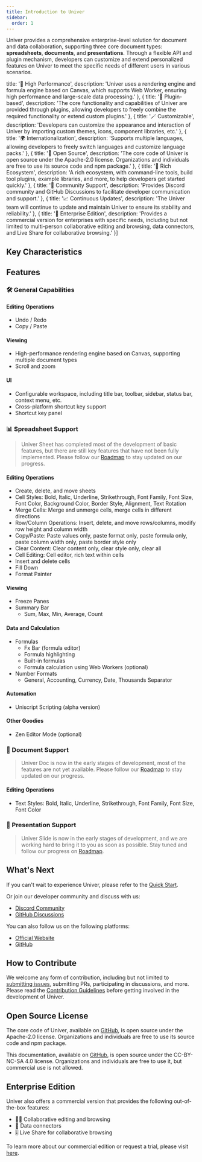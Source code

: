 ```yaml
---
title: Introduction to Univer
sidebar:
  order: 1
---
```


Univer provides a comprehensive enterprise-level solution for document and data collaboration, supporting three core document types: **spreadsheets**, **documents**, and **presentations**. Through a flexible API and plugin mechanism, developers can customize and extend personalized features on Univer to meet the specific needs of different users in various scenarios.

  title: '🚀 High Performance',
  description: 'Univer uses a rendering engine and formula engine based on Canvas, which supports Web Worker, ensuring high performance and large-scale data processing.'
}, {
  title: '🧩 Plugin-based',
  description: 'The core functionality and capabilities of Univer are provided through plugins, allowing developers to freely combine the required functionality or extend custom plugins.'
}, {
  title: '🪄 Customizable',
  description: 'Developers can customize the appearance and interaction of Univer by importing custom themes, icons, component libraries, etc.'
}, {
  title: '🌍 Internationalization',
  description: 'Supports multiple languages, allowing developers to freely switch languages and customize language packs.'
}, {
  title: '📖 Open Source',
  description: 'The core code of Univer is open source under the Apache-2.0 license. Organizations and individuals are free to use its source code and npm package.'
}, {
  title: '🌿 Rich Ecosystem',
  description: 'A rich ecosystem, with command-line tools, build tool plugins, example libraries, and more, to help developers get started quickly.'
}, {
  title: '💬 Community Support',
  description: 'Provides Discord community and GitHub Discussions to facilitate developer communication and support.'
}, {
  title: '📈 Continuous Updates',
  description: 'The Univer team will continue to update and maintain Univer to ensure its stability and reliability.'
}, {
  title: '💼 Enterprise Edition',
  description: 'Provides a commercial version for enterprises with specific needs, including but not limited to multi-person collaborative editing and browsing, data connectors, and Live Share for collaborative browsing.'
}]

## Key Characteristics


<FeatureBox features={features} />

## Features

### 🛠 General Capabilities

#### Editing Operations

- Undo / Redo
- Copy / Paste

#### Viewing

- High-performance rendering engine based on Canvas, supporting multiple document types
- Scroll and zoom

#### UI

- Configurable workspace, including title bar, toolbar, sidebar, status bar, context menu, etc.
- Cross-platform shortcut key support
- Shortcut key panel

### 📊 Spreadsheet Support

> Univer Sheet has completed most of the development of basic features, but there are still key features that have not been fully implemented. Please follow our [Roadmap](/guides/introduction/roadmap) to stay updated on our progress.

#### Editing Operations

- Create, delete, and move sheets
- Cell Styles: Bold, Italic, Underline, Strikethrough, Font Family, Font Size, Font Color, Background Color, Border Style, Alignment, Text Rotation
- Merge Cells: Merge and unmerge cells, merge cells in different directions
- Row/Column Operations: Insert, delete, and move rows/columns, modify row height and column width
- Copy/Paste: Paste values only, paste format only, paste formula only, paste column width only, paste border style only
- Clear Content: Clear content only, clear style only, clear all
- Cell Editing: Cell editor, rich text within cells
- Insert and delete cells
- Fill Down
- Format Painter

#### Viewing

- Freeze Panes
- Summary Bar
  - Sum, Max, Min, Average, Count

#### Data and Calculation

- Formulas
  - Fx Bar (formula editor)
  - Formula highlighting
  - Built-in formulas
  - Formula calculation using Web Workers (optional)
- Number Formats
  - General, Accounting, Currency, Date, Thousands Separator

#### Automation

- Uniscript Scripting (alpha version)

#### Other Goodies

- Zen Editor Mode (optional)

### 📝 Document Support

> Univer Doc is now in the early stages of development, most of the features are not yet available. Please follow our [Roadmap](/guides/introduction/roadmap) to stay updated on our progress.

#### Editing Operations

- Text Styles: Bold, Italic, Underline, Strikethrough, Font Family, Font Size, Font Color

### 🎨 Presentation Support

> Univer Slide is now in the early stages of development, and we are working hard to bring it to you as soon as possible. Stay tuned and follow our progress on [Roadmap](/guides/introduction/roadmap).

## What's Next

If you can't wait to experience Univer, please refer to the [Quick Start](/guides/quickstart).

Or join our developer community and discuss with us:

- [Discord Community](https://discord.gg/XPGnMBmpd6)
- [GitHub Discussions](https://github.com/dream-num/univer/discussions)

You can also follow us on the following platforms:

- [Official Website](https://univer.ai)
- [GitHub](https://github.com/dream-num/univer)

## How to Contribute

We welcome any form of contribution, including but not limited to [submitting issues](https://github.com/dream-num/univer/issues/new/choose), submitting PRs, participating in discussions, and more. Please read the [Contribution Guidelines](https://github.com/dream-num/univer/blob/dev/CONTRIBUTING.md) before getting involved in the development of Univer.

## Open Source License

The core code of Univer, available on [GitHub](https://github.com/dream-num/univer), is open source under the Apache-2.0 license. Organizations and individuals are free to use its source code and npm package.

This documentation, available on [GitHub](https://github.com/dream-num/docs), is open source under the CC-BY-NC-SA 4.0 license. Organizations and individuals are free to use it, but commercial use is not allowed.

## Enterprise Edition

Univer also offers a commercial version that provides the following out-of-the-box features:

- 👨‍💻 Collaborative editing and browsing
- 🛜 Data connectors
- 🎚️ Live Share for collaborative browsing

To learn more about our commercial edition or request a trial, please visit [here](/enterprises).
